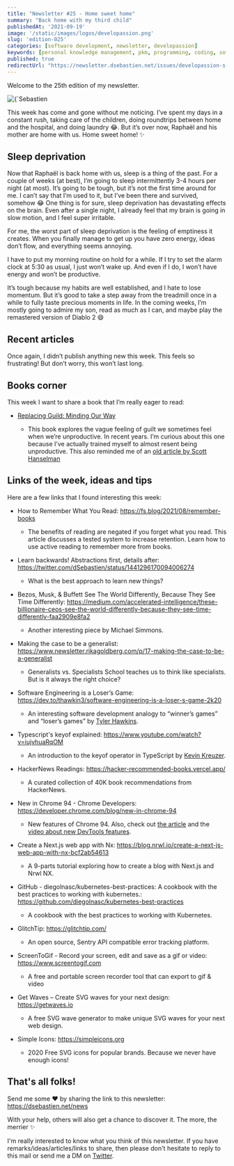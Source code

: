 ```yaml
---
title: "Newsletter #25 - Home sweet home"
summary: "Back home with my third child"
publishedAt: '2021-09-19'
image: '/static/images/logos/developassion.png'
slug: 'edition-025'
categories: [software development, newsletter, developassion]
keywords: [personal knowledge management, pkm, programming, coding, software development]
published: true
redirectUrl: "https://newsletter.dsebastien.net/issues/developassion-s-newsletter-home-sweet-home-785407"
---
```


Welcome to the 25th edition of my newsletter.

<BlogPostCenteredContent>
  <Image
    alt={`Sebastien Dubois's Newsletter`}
    src={`/static/images/logos/developassion.png`}
    width={480}
    height={270}
    priority
  />
</BlogPostCenteredContent>

This week has come and gone without me noticing. I’ve spent my days in a constant rush, taking care of the children, doing roundtrips between home and the hospital, and doing laundry 😂. But it’s over now, Raphaël and his mother are home with us. Home sweet home! ✨

## Sleep deprivation

Now that Raphaël is back home with us, sleep is a thing of the past. For a couple of weeks (at best), I’m going to sleep intermittently 3-4 hours per night (at most). It’s going to be tough, but it’s not the first time around for me. I can’t say that I’m used to it, but I’ve been there and survived, somehow 😂
One thing is for sure, sleep deprivation has devastating effects on the brain. Even after a single night, I already feel that my brain is going in slow motion, and I feel super irritable.

For me, the worst part of sleep deprivation is the feeling of emptiness it creates. When you finally manage to get up you have zero energy, ideas don’t flow, and everything seems annoying.

I have to put my morning routine on hold for a while. If I try to set the alarm clock at 5:30 as usual, I just won’t wake up. And even if I do, I won’t have energy and won’t be productive.

It’s tough because my habits are well established, and I hate to lose momentum. But it’s good to take a step away from the treadmill once in a while to fully taste precious moments in life. In the coming weeks, I’m mostly going to admire my son, read as much as I can, and maybe play the remastered version of Diablo 2 😄

## Recent articles

Once again, I didn’t publish anything new this week. This feels so frustrating! But don’t worry, this won’t last long.

## Books corner

This week I want to share a book that I’m really eager to read:

* <a href="https://www.amazon.com/Replacing-Guilt-Minding-Our-Way/dp/B086FTSB3Q?tag=dsebastien00-20" rel="noopener">Replacing Guild: Minding Our Way</a>

  * This book explores the vague feeling of guilt we sometimes feel when we’re unproductive. In recent years. I’m curious about this one because I’ve actually trained myself to almost resent being unproductive. This also reminded me of an <a href="https://www.hanselman.com/blog/productivity-vs-guilt-and-selfloathing" rel="noopener">old article by Scott Hanselman</a>


## Links of the week, ideas and tips

Here are a few links that I found interesting this week:

* How to Remember What You Read: https://fs.blog/2021/08/remember-books

  * The benefits of reading are negated if you forget what you read. This article discusses a tested system to increase retention. Learn how to use active reading to remember more from books.
* Learn backwards! Abstractions first, details after: https://twitter.com/dSebastien/status/1441296170094006274

  * What is the best approach to learn new things?
* Bezos, Musk, & Buffett See The World Differently, Because They See Time Differently: https://medium.com/accelerated-intelligence/these-billionaire-ceos-see-the-world-differently-because-they-see-time-differently-faa2909e8fa2

  * Another interesting piece by Michael Simmons.
* Making the case to be a generalist: https://www.newsletter.rikagoldberg.com/p/17-making-the-case-to-be-a-generalist

  * Generalists vs. Specialists School teaches us to think like specialists. But is it always the right choice?
* Software Engineering is a Loser’s Game: https://dev.to/thawkin3/software-engineering-is-a-loser-s-game-2k20

  * An interesting software development analogy to “winner’s games” and “loser’s games” by <a href="https://twitter.com/thawkin3" rel="noopener">Tyler Hawkins</a>.
* Typescript's keyof explained: https://www.youtube.com/watch?v=iujvhuaRqOM

  * An introduction to the keyof operator in TypeScript by <a href="https://twitter.com/kreuzercode" rel="noopener">Kevin Kreuzer</a>.
* HackerNews Readings: https://hacker-recommended-books.vercel.app/

  * A curated collection of 40K book recommendations from HackerNews.
* New in Chrome 94 - Chrome Developers: https://developer.chrome.com/blog/new-in-chrome-94

  * New features of Chrome 94. Also, check out <a href="https://developer.chrome.com/blog/new-in-devtools-94" rel="noopener">the article</a> and the <a href="https://www.youtube.com/watch" rel="noopener">video about new DevTools features</a>.
* Create a Next.js web app with Nx: https://blog.nrwl.io/create-a-next-js-web-app-with-nx-bcf2ab54613

  * A 9-parts tutorial exploring how to create a blog with Next.js and Nrwl NX.
* GitHub - diegolnasc/kubernetes-best-practices: A cookbook with the best practices to working with kubernetes.: https://github.com/diegolnasc/kubernetes-best-practices

  * A cookbook with the best practices to working with Kubernetes.
* GlitchTip: https://glitchtip.com/

  * An open source, Sentry API compatible error tracking platform.
* ScreenToGif - Record your screen, edit and save as a gif or video: https://www.screentogif.com

  * A free and portable screen recorder tool that can export to gif & video
* Get Waves – Create SVG waves for your next design: https://getwaves.io

  * A free SVG wave generator to make unique SVG waves for your next web design.
* Simple Icons: https://simpleicons.org
  * 2020 Free SVG icons for popular brands. Because we never have enough icons!

## That's all folks!

Send me some ❤️ by sharing the link to this newsletter: https://dsebastien.net/news

With your help, others will also get a chance to discover it. The more, the merrier ✨

I'm really interested to know what you think of this newsletter. If you have remarks/ideas/articles/links to share, then please don't hesitate to reply to this mail or send me a DM on <a href="https://twitter.com/dSebastien" rel="noopener">Twitter</a>.

<BlogPostSignature />
